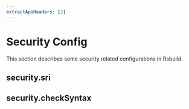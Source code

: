 ```yaml
---
extractApiHeaders: [2]
---
```


# Security Config

This section describes some security related configurations in Rsbuild.

## security.sri


<Sri />

## security.checkSyntax


<CheckSyntax />

